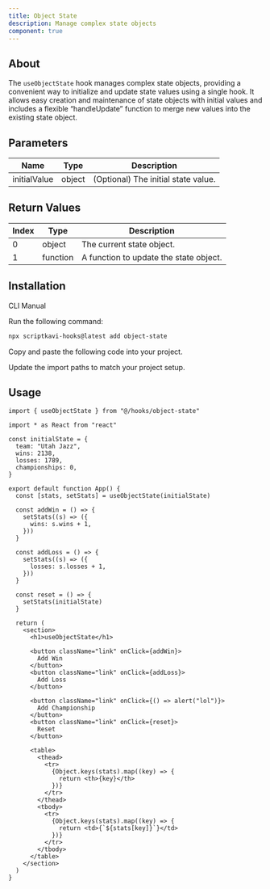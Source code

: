 ```yaml
---
title: Object State
description: Manage complex state objects
component: true
---
```


## About

The `useObjectState` hook manages complex state objects, providing a convenient way to initialize and update state values using a single hook. It allows easy creation and maintenance of state objects with initial values and includes a flexible “handleUpdate” function to merge new values into the existing state object.

## Parameters

| Name         | Type   | Description                         |
| ------------ | ------ | ----------------------------------- |
| initialValue | object | (Optional) The initial state value. |

## Return Values

| Index | Type     | Description                            |
| ----- | -------- | -------------------------------------- |
| 0     | object   | The current state object.              |
| 1     | function | A function to update the state object. |

## Installation

<Tabs defaultValue="cli">

<TabsList>
  <TabsTrigger value="cli">CLI</TabsTrigger>
  <TabsTrigger value="manual">Manual</TabsTrigger>
</TabsList>

<TabsContent value="cli">

<Steps>

<Step>Run the following command:</Step>

```bash
npx scriptkavi-hooks@latest add object-state
```

</Steps>

</TabsContent>

<TabsContent value="manual">

<Steps>

<Step>Copy and paste the following code into your project.</Step>

<ComponentSource name="object-state" />

<Step>Update the import paths to match your project setup.</Step>

</Steps>

</TabsContent>

</Tabs>

## Usage

```tsx
import { useObjectState } from "@/hooks/object-state"
```

```tsx
import * as React from "react"

const initialState = {
  team: "Utah Jazz",
  wins: 2138,
  losses: 1789,
  championships: 0,
}

export default function App() {
  const [stats, setStats] = useObjectState(initialState)

  const addWin = () => {
    setStats((s) => ({
      wins: s.wins + 1,
    }))
  }

  const addLoss = () => {
    setStats((s) => ({
      losses: s.losses + 1,
    }))
  }

  const reset = () => {
    setStats(initialState)
  }

  return (
    <section>
      <h1>useObjectState</h1>

      <button className="link" onClick={addWin}>
        Add Win
      </button>
      <button className="link" onClick={addLoss}>
        Add Loss
      </button>

      <button className="link" onClick={() => alert("lol")}>
        Add Championship
      </button>
      <button className="link" onClick={reset}>
        Reset
      </button>

      <table>
        <thead>
          <tr>
            {Object.keys(stats).map((key) => {
              return <th>{key}</th>
            })}
          </tr>
        </thead>
        <tbody>
          <tr>
            {Object.keys(stats).map((key) => {
              return <td>{`${stats[key]}`}</td>
            })}
          </tr>
        </tbody>
      </table>
    </section>
  )
}
```
